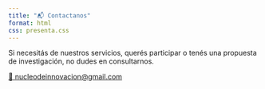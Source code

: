 ```yaml
---
title: "📬 Contactanos"
format: html
css: presenta.css
---
```


Si necesitás de nuestros servicios, querés participar o tenés una propuesta de investigación, no dudes en consultarnos.

::: contacto
[📩 nucleodeinnovacion@gmail.com](mailto:nucleodeinnovacion@gmail.com)
:::